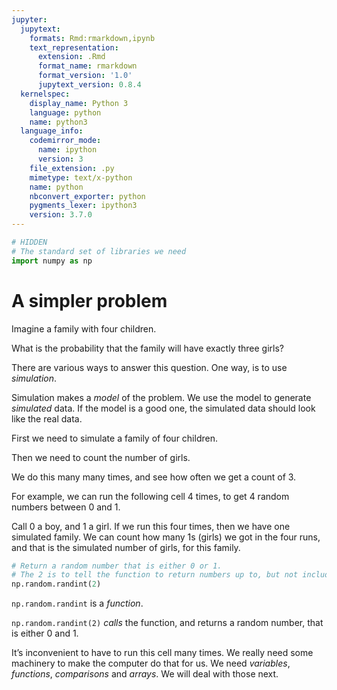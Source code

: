 ```yaml
---
jupyter:
  jupytext:
    formats: Rmd:rmarkdown,ipynb
    text_representation:
      extension: .Rmd
      format_name: rmarkdown
      format_version: '1.0'
      jupytext_version: 0.8.4
  kernelspec:
    display_name: Python 3
    language: python
    name: python3
  language_info:
    codemirror_mode:
      name: ipython
      version: 3
    file_extension: .py
    mimetype: text/x-python
    name: python
    nbconvert_exporter: python
    pygments_lexer: ipython3
    version: 3.7.0
---
```


```python
# HIDDEN
# The standard set of libraries we need
import numpy as np
```

# A simpler problem

Imagine a family with four children.

What is the probability that the family will have exactly three girls?

There are various ways to answer this question.  One way, is to use
*simulation*.

Simulation makes a *model* of the problem.  We use the model to generate
*simulated* data.  If the model is a good one, the simulated data should look
like the real data.

First we need to simulate a family of four children.

Then we need to count the number of girls.

We do this many many times, and see how often we get a count of 3.

For example, we can run the following cell 4 times, to get 4 random numbers between 0 and 1.

Call 0 a boy, and 1 a girl.  If we run this four times, then we have one simulated family.  We can count how many 1s (girls) we got in the four runs, and that is the simulated number of girls, for this family.

```python
# Return a random number that is either 0 or 1.
# The 2 is to tell the function to return numbers up to, but not including 2.
np.random.randint(2)
```

`np.random.randint` is a *function*.

`np.random.randint(2)` *calls* the function, and returns a random number, that is either 0 and 1.


It's inconvenient to have to run this cell many times.   We really need some
machinery to make the computer do that for us.  We need *variables*,
*functions*, *comparisons* and *arrays*.  We will deal with those next.
